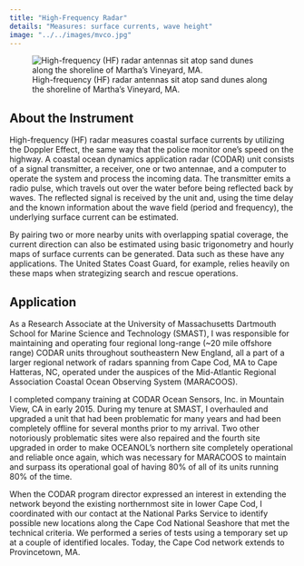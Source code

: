 ```yaml
---
title: "High-Frequency Radar"
details: "Measures: surface currents, wave height"
image: "../../images/mvco.jpg"
---
```


![High-frequency (HF) radar antennas sit atop sand dunes along the shoreline of Martha's Vineyard, MA.](../../images/mvco.jpg){fig-alt="High-frequency radar antenna on sand dunes of Martha's Vineyard"}

## About the Instrument

High-frequency (HF) radar measures coastal surface currents by utilizing the Doppler Effect, the same way that the police monitor one's speed on the highway. A coastal ocean dynamics application radar (CODAR) unit consists of a signal transmitter, a receiver, one or two antennae, and a computer to operate the system and process the incoming data. The transmitter emits a radio pulse, which travels out over the water before being reflected back by waves. The reflected signal is received by the unit and, using the time delay and the known information about the wave field (period and frequency), the underlying surface current can be estimated.

By pairing two or more nearby units with overlapping spatial coverage, the current direction can also be estimated using basic trigonometry and hourly maps of surface currents can be generated. Data such as these have any applications. The United States Coast Guard, for example, relies heavily on these maps when strategizing search and rescue operations.

## Application

As a Research Associate at the University of Massachusetts Dartmouth School for Marine Science and Technology (SMAST), I was responsible for maintaining and operating four regional long-range (~20 mile offshore range) CODAR units throughout southeastern New England, all a part of a larger regional network of radars spanning from Cape Cod, MA to Cape Hatteras, NC, operated under the auspices of the Mid-Atlantic Regional Association Coastal Ocean Observing System (MARACOOS).

I completed company training at CODAR Ocean Sensors, Inc. in Mountain View, CA in early 2015. During my tenure at SMAST, I overhauled and upgraded a unit that had been problematic for many years and had been completely offline for several months prior to my arrival. Two other notoriously problematic sites were also repaired and the fourth site upgraded in order to make OCEANOL's northern site completely operational and reliable once again, which was necessary for MARACOOS to maintain and surpass its operational goal of having 80% of all of its units running 80% of the time.

When the CODAR program director expressed an interest in extending the network beyond the existing northernmost site in lower Cape Cod, I coordinated with our contact at the National Parks Service to identify possible new locations along the Cape Cod National Seashore that met the technical criteria. We performed a series of tests using a temporary set up at a couple of identified locales. Today, the Cape Cod network extends to Provincetown, MA.

<!-- 
I also completed a comprehensive documentation of OCEANOL's CODAR data archives and oversaw the first upgrade of the lab's CODAR data combine workstation, enabling us once again retrieve data from the remote sites, process the data, and generate surface current maps. -->